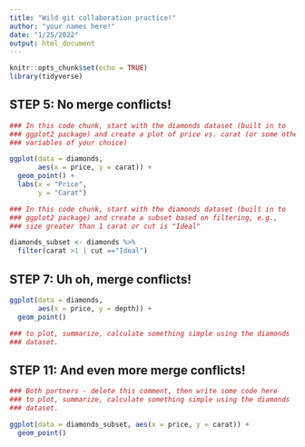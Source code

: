 ```yaml
---
title: "Wild git collaboration practice!"
author: "your names here!"
date: "1/25/2022"
output: html_document
---
```


```r
knitr::opts_chunk$set(echo = TRUE)
library(tidyverse)
```

## STEP 5: No merge conflicts!

```r
### In this code chunk, start with the diamonds dataset (built in to
### ggplot2 package) and create a plot of price vs. carat (or some other
### variables of your choice)

ggplot(data = diamonds,
       aes(x = price, y = carat)) +
  geom_point() +
  labs(x = "Price",
       y = "Carat")
```

```r
### In this code chunk, start with the diamonds dataset (built in to
### ggplot2 package) and create a subset based on filtering, e.g., 
### size greater than 1 carat or cut is "Ideal"

diamonds_subset <- diamonds %>% 
  filter(carat >1 | cut =="Ideal")
```

## STEP 7: Uh oh, merge conflicts!

```r
ggplot(data = diamonds, 
       aes(x = price, y = depth)) +
  geom_point()

### to plot, summarize, calculate something simple using the diamonds
### dataset.


```

## STEP 11: And even more merge conflicts!

```r
### Both partners - delete this comment, then write some code here
### to plot, summarize, calculate something simple using the diamonds
### dataset.

ggplot(data = diamonds_subset, aes(x = price, y = carat)) +
  geom_point()


```
